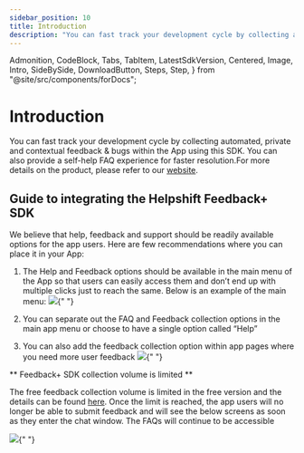 ```yaml
---
sidebar_position: 10
title: Introduction
description: "You can fast track your development cycle by collecting automated, private and contextual feedback & bugs within the App using this SDK. You can also provide a self-help FAQ experience for faster resolution.For more details on the product, please refer to our [website](https://www.helpshift.com/)."
---
```


  Admonition,
  CodeBlock,
  Tabs,
  TabItem,
  LatestSdkVersion,
  Centered,
  Image,
  Intro,
  SideBySide,
  DownloadButton,
  Steps,
  Step,
} from "@site/src/components/forDocs";

# Introduction

<Intro>

You can fast track your development cycle by collecting automated, private and contextual feedback & bugs within the App using this SDK. You can also provide a self-help FAQ experience for faster resolution.For more details on the product, please refer to our [website](https://www.helpshift.com/).

</Intro>

## Guide to integrating the Helpshift Feedback+ SDK

We believe that help, feedback and support should be readily available options for the app users. Here are few recommendations where you can place it in your App:

1. The Help and Feedback options should be available in the main menu of the App so that users can easily access them and don’t end up with multiple clicks just to reach the same. Below is an example of the main menu:
   <Image src="/static/books/freesdk/rone.png" width="half" />{" "}
2. You can separate out the FAQ and Feedback collection options in the main app menu or choose to have a single option called “Help”

3. You can also add the feedback collection option within app pages where you need more user feedback
   <Image src="/static/books/freesdk/faqs.png" width="half" />{" "}

<Admonition type="danger" title="Important">

** Feedback+ SDK collection volume is limited **

The free feedback collection volume is limited in the free version and the details can be found [here](https://www.helpshift.com/pricing/). Once the limit is reached, the app users will no longer be able to submit feedback and will see the below screens as soon as they enter the chat window. The FAQs will continue to be accessible

<Image src="/static/books/freesdk/faq_error.png" width="half" />{" "}

</Admonition>
